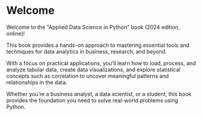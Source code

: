 
# Welcome {.unnumbered}

<!--
![](./images/applied-ds-book-banner.png){fig-align="center" fig-alt="Applied Data Science in Python (banner image)" height=400}
-->

Welcome to the \"Applied Data Science in Python\" book (2024 edition, online)!

This book provides a hands-on approach to mastering essential tools and techniques for data analytics in business, research, and beyond.

With a focus on practical applications, you'll learn how to load, process, and analyze tabular data, create data visualizations, and explore statistical concepts such as correlation to uncover meaningful patterns and relationships in the data.

Whether you're a business analyst, a data scientist, or a student, this book provides the foundation you need to solve real-world problems using Python.
